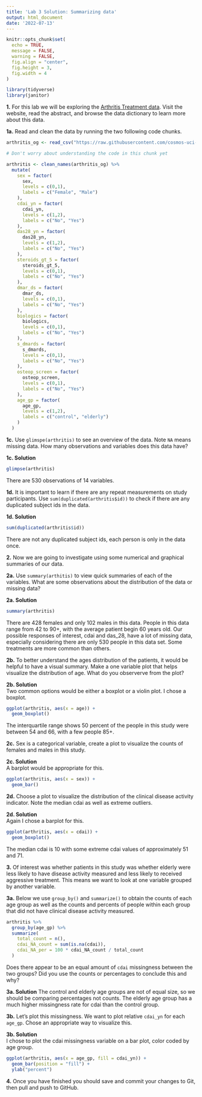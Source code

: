 ```yaml
---
title: 'Lab 3 Solution: Summarizing data'
output: html_document
date: '2022-07-13'
---
```


```r
knitr::opts_chunk$set(
  echo = TRUE,
  message = FALSE,
  warning = FALSE,
  fig.align = "center",
  fig.height = 3,
  fig.width = 4
)
```


```r
library(tidyverse)
library(janitor)
```



**1.** For this lab we will be exploring the [Arthritis Treatment data](https://www.causeweb.org/tshs/arthritis-treatment/). Visit the website, read the abstract, and browse the data dictionary to learn more about this data.

**1a.** Read and clean the data by running the two following code chunks.

```r
arthritis_og <- read_csv("https://raw.githubusercontent.com/cosmos-uci-dshs/data/main/RheumArth_Tx_AgeComparisons.csv")
```

```r
# Don't worry about understanding the code in this chunk yet

arthritis <- clean_names(arthritis_og) %>%
  mutate(
    sex = factor(
      sex,
      levels = c(0,1),
      labels = c("Female", "Male")
    ),
    cdai_yn = factor(
      cdai_yn,
      levels = c(1,2),
      labels = c("No", "Yes")
    ),
    das28_yn = factor(
      das28_yn,
      levels = c(1,2),
      labels = c("No", "Yes")
    ),
    steroids_gt_5 = factor(
      steroids_gt_5,
      levels = c(0,1),
      labels = c("No", "Yes")
    ),
    dmar_ds = factor(
      dmar_ds,
      levels = c(0,1),
      labels = c("No", "Yes")
    ),
    biologics = factor(
      biologics,
      levels = c(0,1),
      labels = c("No", "Yes")
    ),
    s_dmards = factor(
      s_dmards,
      levels = c(0,1),
      labels = c("No", "Yes")
    ),
    osteop_screen = factor(
      osteop_screen,
      levels = c(0,1),
      labels = c("No", "Yes")
    ),
    age_gp = factor(
      age_gp,
      levels = c(1,2),
      labels = c("control", "elderly")
    )
  )
```

**1c.** Use `glimspe(arthritis)` to see an overview of the data. Note `NA` means missing data. How many observations and variables does this data have?

**1c. Solution**
```r
glimpse(arthritis)
```

There are 530 observations of 14 variables.

**1d.** It is important to learn if there are any repeat measurements on study participants. Use `sum(duplicated(arthritis$id))` to check if there are any duplicated subject ids in the data.

**1d. Solution**  
```r
sum(duplicated(arthritis$id))
```

There are not any duplicated subject ids, each person is only in the data once.

**2.** Now we are going to investigate using some numerical and graphical summaries of our data.  

**2a.** Use `summary(arthitis)` to view quick summaries of each of the variables. What are some observations about the distribution of the data or missing data?

**2a. Solution** 

```r
summary(arthritis)
```

There are 428 females and only 102 males in this data. People in this data range from 42 to 90+, with the average patient begin 60 years old. Our possible responses of interest, cdai and das_28, have a lot of missing data, especially considering there are only 530 people in this data set. Some treatments are more common than others.

**2b.**  To better understand the ages distribution of the patients, it would be helpful to have a visual summary. Make a one variable plot that helps visualize the distribution of age. What do you observerve from the plot?

**2b. Solution**  
Two common options would be either a boxplot or a violin plot. I chose a boxplot.  

```r
ggplot(arthritis, aes(x = age)) +
  geom_boxplot()
```

The interquartile range shows 50 percent of the people in this study were between 54 and 66, with a few people 85+.

**2c.**
Sex is a categorical variable, create a plot to visualize the counts of females and males in this study. 

**2c. Solution**  
A barplot would be appropriate for this.

```r
ggplot(arthritis, aes(x = sex)) +
  geom_bar()
```

**2d.**  Choose a plot to visualize the distribution of the clinical disease activity indicator. Note the median cdai as well as extreme outliers.

**2d. Solution**  
Again I chose a barplot for this.
```r
ggplot(arthritis, aes(x = cdai)) +
  geom_boxplot()
```

The median cdai is 10 with some extreme cdai values of approximately 51 and 71.

**3.** Of interest was whether patients in this study was whether elderly were less likely to have disease activity measured and less likely to received aggressive treatment. This means we want to look at one variable grouped by another variable.

**3a.** Below we use `group_by()` and `summarize()` to obtain the counts of each age group as well as the counts and percents of people within each group that did not have clinical disease activity measured.

```r
arthritis %>% 
  group_by(age_gp) %>% 
  summarize(
    total_count = n(),
    cdai_NA_count = sum(is.na(cdai)),
    cdai_NA_per = 100 * cdai_NA_count / total_count
  )
```

Does there appear to be an equal amount of `cdai` missingness between the two groups? Did you use the counts or percentages to conclude this and why?

**3a. Solution**
The control and elderly age groups are not of equal size, so we should be comparing percentages not counts. The elderly age group has a much higher missingness rate for cdai than the control group.

**3b.** Let's plot this missingness. We want to plot relative `cdai_yn` for each `age_gp`. Chose an appropriate way to visualize this.  

**3b. Solution**  
I chose to plot the cdai missingness variable on a bar plot, color coded by age group.

```r
ggplot(arthritis, aes(x = age_gp, fill = cdai_yn)) +
  geom_bar(position = "fill") +
  ylab("percent")
```

**4.**
Once you have finished you should save and commit your changes to Git, then pull and push to GitHub.
